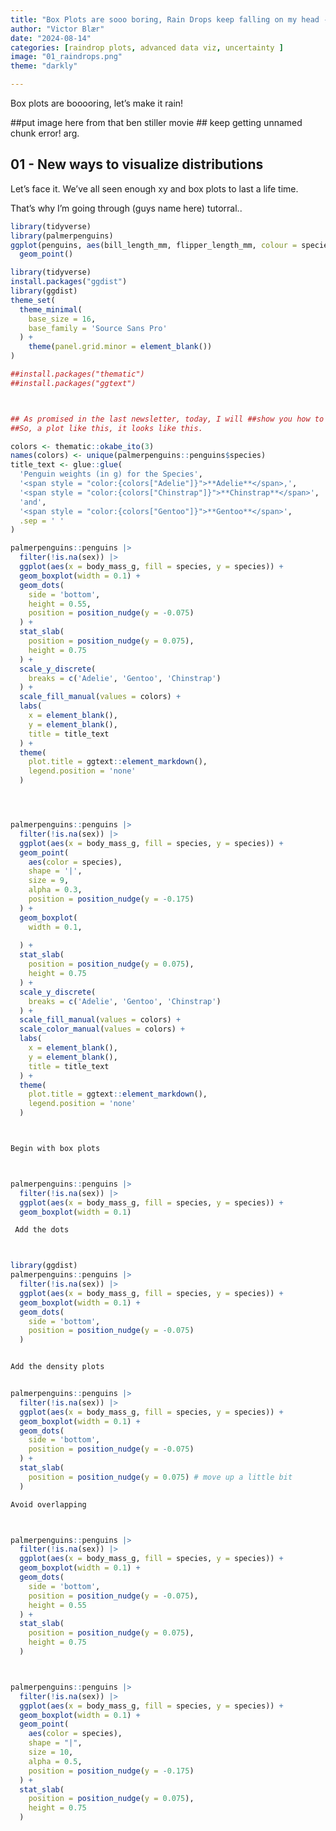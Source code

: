 ```yaml
---
title: "Box Plots are sooo boring, Rain Drops keep falling on my head - Fun ways to visualize uncertainty"
author: "Victor Blær"
date: "2024-08-14"
categories: [raindrop plots, advanced data viz, uncertainty ]
image: "01_raindrops.png"
theme: "darkly"

---
```


Box plots are booooring, let's make it rain!

##put image here from that ben stiller movie 
## keep getting unnamed chunk error! arg.

## 01 - New ways to visualize distributions

Let's face it. We've all seen enough xy and box plots to last a life time.

That's why I'm going through (guys name here) tutorral..

```r
library(tidyverse)
library(palmerpenguins)
ggplot(penguins, aes(bill_length_mm, flipper_length_mm, colour = species)) + 
  geom_point()
```

```r
library(tidyverse)
install.packages("ggdist")
library(ggdist)
theme_set(
  theme_minimal(
    base_size = 16,
    base_family = 'Source Sans Pro'
  ) +
    theme(panel.grid.minor = element_blank())
) 

```

```r
##install.packages("thematic")
##install.packages("ggtext")



## As promised in the last newsletter, today, I will ##show you how to combine multiple visualizations of ##uncertainty to create one very powerful visualization ##which is known as the rain cloud plot.
##So, a plot like this, it looks like this.

colors <- thematic::okabe_ito(3)
names(colors) <- unique(palmerpenguins::penguins$species)
title_text <- glue::glue(
  'Penguin weights (in g) for the Species',  
  '<span style = "color:{colors["Adelie"]}">**Adelie**</span>,', 
  '<span style = "color:{colors["Chinstrap"]}">**Chinstrap**</span>', 
  'and',
  '<span style = "color:{colors["Gentoo"]}">**Gentoo**</span>', 
  .sep = ' '
)

palmerpenguins::penguins |> 
  filter(!is.na(sex)) |> 
  ggplot(aes(x = body_mass_g, fill = species, y = species)) +
  geom_boxplot(width = 0.1) +
  geom_dots(
    side = 'bottom', 
    height = 0.55,
    position = position_nudge(y = -0.075)
  ) +
  stat_slab(
    position = position_nudge(y = 0.075), 
    height = 0.75
  ) +
  scale_y_discrete(
    breaks = c('Adelie', 'Gentoo', 'Chinstrap')
  ) +
  scale_fill_manual(values = colors) +
  labs(
    x = element_blank(), 
    y = element_blank(), 
    title = title_text
  ) +
  theme(
    plot.title = ggtext::element_markdown(),
    legend.position = 'none'
  )




palmerpenguins::penguins |> 
  filter(!is.na(sex)) |> 
  ggplot(aes(x = body_mass_g, fill = species, y = species)) +
  geom_point(
    aes(color = species),
    shape = '|',
    size = 9,
    alpha = 0.3,
    position = position_nudge(y = -0.175)
  ) +
  geom_boxplot(
    width = 0.1,
   
  ) +
  stat_slab(
    position = position_nudge(y = 0.075), 
    height = 0.75
  ) +
  scale_y_discrete(
    breaks = c('Adelie', 'Gentoo', 'Chinstrap')
  ) +
  scale_fill_manual(values = colors) +
  scale_color_manual(values = colors) +
  labs(
    x = element_blank(), 
    y = element_blank(), 
    title = title_text
  ) +
  theme(
    plot.title = ggtext::element_markdown(),
    legend.position = 'none'
  )



Begin with box plots



palmerpenguins::penguins |> 
  filter(!is.na(sex)) |> 
  ggplot(aes(x = body_mass_g, fill = species, y = species)) +
  geom_boxplot(width = 0.1)

 Add the dots



library(ggdist)
palmerpenguins::penguins |> 
  filter(!is.na(sex)) |> 
  ggplot(aes(x = body_mass_g, fill = species, y = species)) +
  geom_boxplot(width = 0.1) +
  geom_dots(
    side = 'bottom', 
    position = position_nudge(y = -0.075)
  )


Add the density plots


palmerpenguins::penguins |> 
  filter(!is.na(sex)) |> 
  ggplot(aes(x = body_mass_g, fill = species, y = species)) +
  geom_boxplot(width = 0.1) +
  geom_dots(
    side = 'bottom', 
    position = position_nudge(y = -0.075)
  ) +
  stat_slab(
    position = position_nudge(y = 0.075) # move up a little bit
  )

Avoid overlapping



palmerpenguins::penguins |> 
  filter(!is.na(sex)) |> 
  ggplot(aes(x = body_mass_g, fill = species, y = species)) +
  geom_boxplot(width = 0.1) +
  geom_dots(
    side = 'bottom', 
    position = position_nudge(y = -0.075),
    height = 0.55
  ) +
  stat_slab(
    position = position_nudge(y = 0.075), 
    height = 0.75
  )



palmerpenguins::penguins |> 
  filter(!is.na(sex)) |> 
  ggplot(aes(x = body_mass_g, fill = species, y = species)) +
  geom_boxplot(width = 0.1) +
  geom_point(
    aes(color = species),
    shape = "|",
    size = 10,
    alpha = 0.5,
    position = position_nudge(y = -0.175)
  ) +
  stat_slab(
    position = position_nudge(y = 0.075), 
    height = 0.75
  )

```

